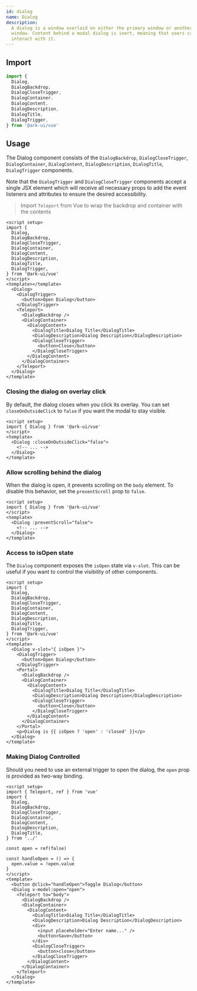 ```yaml
---
id: dialog
name: Dialog
description:
  A dialog is a window overlaid on either the primary window or another dialog
  window. Content behind a modal dialog is inert, meaning that users cannot
  interact with it.
---
```


## Import

```ts
import {
  Dialog,
  DialogBackdrop,
  DialogCloseTrigger,
  DialogContainer,
  DialogContent,
  DialogDescription,
  DialogTitle,
  DialogTrigger,
} from '@ark-ui/vue'
```

## Usage

The Dialog component consists of the `DialogBackdrop`, `DialogCloseTrigger`,
`DialogContainer`, `DialogContent`, `DialogDescription`, `DialogTitle`,
`DialogTrigger` components.

Note that the `DialogTrigger` and `DialogCloseTrigger` components accept a
single JSX element which will receive all necessary props to add the event
listeners and attributes to ensure the desired accessibility.

> Import `Teleport` from Vue to wrap the backdrop and container with the
> contents

```tsx
<script setup>
import {
  Dialog,
  DialogBackdrop,
  DialogCloseTrigger,
  DialogContainer,
  DialogContent,
  DialogDescription,
  DialogTitle,
  DialogTrigger,
} from '@ark-ui/vue'
</script>
<template></template>
  <Dialog>
    <DialogTrigger>
      <button>Open Dialog</button>
    </DialogTrigger>
    <Teleport>
      <DialogBackdrop />
      <DialogContainer>
        <DialogContent>
          <DialogTitle>Dialog Title</DialogTitle>
          <DialogDescription>Dialog Description</DialogDescription>
          <DialogCloseTrigger>
            <button>Close</button>
          </DialogCloseTrigger>
        </DialogContent>
      </DialogContainer>
    </Teleport>
  </Dialog>
</template>
```

### Closing the dialog on overlay click

By default, the dialog closes when you click its overlay. You can set
`closeOnOutsideClick` to `false` if you want the modal to stay visible.

```tsx
<script setup>
import { Dialog } from '@ark-ui/vue'
</script>
<template>
  <Dialog :closeOnOutsideClick="false">
    <!-- ... -->
  </Dialog>
</template>
```

### Allow scrolling behind the dialog

When the dialog is open, it prevents scrolling on the `body` element. To disable
this behavior, set the `preventScroll` prop to `false`.

```tsx
<script setup>
import { Dialog } from '@ark-ui/vue'
</script>
<template>
  <Dialog :preventScroll="false">
    <!-- ... -->
  </Dialog>
</template>
```

### Access to isOpen state

The `Dialog` component exposes the `isOpen` state via `v-slot`. This can be
useful if you want to control the visibility of other components.

```tsx
<script setup>
import {
  Dialog,
  DialogBackdrop,
  DialogCloseTrigger,
  DialogContainer,
  DialogContent,
  DialogDescription,
  DialogTitle,
  DialogTrigger,
} from '@ark-ui/vue'
</script>
<template>
  <Dialog v-slot="{ isOpen }">
    <DialogTrigger>
      <button>Open Dialog</button>
    </DialogTrigger>
    <Portal>
      <DialogBackdrop />
      <DialogContainer>
        <DialogContent>
          <DialogTitle>Dialog Title</DialogTitle>
          <DialogDescription>Dialog Description</DialogDescription>
          <DialogCloseTrigger>
            <button>Close</button>
          </DialogCloseTrigger>
        </DialogContent>
      </DialogContainer>
    </Portal>
    <p>Dialog is {{ isOpen ? 'open' : 'closed' }}</p>
  </Dialog>
</template>
```

### Making Dialog Controlled

Should you need to use an external trigger to open the dialog, the `open` prop
is provided as two-way binding.

```tsx
<script setup>
import { Teleport, ref } from 'vue'
import {
  Dialog,
  DialogBackdrop,
  DialogCloseTrigger,
  DialogContainer,
  DialogContent,
  DialogDescription,
  DialogTitle,
} from '../'

const open = ref(false)

const handleOpen = () => {
  open.value = !open.value
}
</script>
<template>
  <button @click="handleOpen">Toggle Dialog</button>
  <Dialog v-model:open="open">
    <Teleport to="body">
      <DialogBackdrop />
      <DialogContainer>
        <DialogContent>
          <DialogTitle>Dialog Title</DialogTitle>
          <DialogDescription>Dialog Description</DialogDescription>
          <div>
            <input placeholder="Enter name..." />
            <button>Save</button>
          </div>
          <DialogCloseTrigger>
            <button>close</button>
          </DialogCloseTrigger>
        </DialogContent>
      </DialogContainer>
    </Teleport>
  </Dialog>
</template>
```
